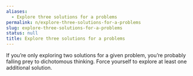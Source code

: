 ```yaml
---
aliases:
  - Explore three solutions for a problems
permalink: n/explore-three-solutions-for-a-problems
slug: explore-three-solutions-for-a-problems
status: null
title: Explore three solutions for a problems
---
```

If you’re only exploring two solutions for a given problem, you’re probably falling prey to dichotomous thinking. Force yourself to explore at least one additional solution.
